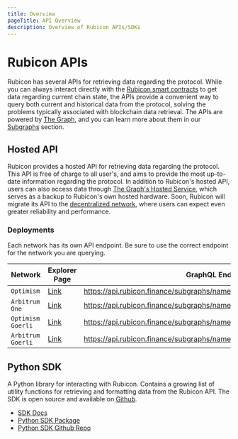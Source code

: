 ```yaml
---
title: Overview
pageTitle: API Overview
description: Overview of Rubicon APIs/SDKs
---
```



# Rubicon APIs

Rubicon has several APIs for retrieving data regarding the protocol. While you can always interact directly with the [Rubicon smart contracts](/protocol/deployments) to get data regarding current chain state, the APIs provide a convenient way to query both current and historical data from the protocol, solving the problems typically associated with blockchain data retrieval. The APIs are powered by [The Graph](https://thegraph.com/), and you can learn more about them in our [Subgraphs](/api-guides/subgraphs/subgraphs) section.

## Hosted API

Rubicon provides a hosted API for retrieving data regarding the protocol. This API is free of charge to all user's, and aims to provide the most up-to-date information regarding the protocol. In addition to Rubicon's hosted API, users can also access data through [The Graph's Hosted Service](https://thegraph.com/hosted-service), which serves as a backup to Rubicon's own hosted hardware. Soon, Rubicon will migrate its API to the [decentralized network](https://thegraph.com/explorer), where users can expect even greater reliability and performance.


### Deployments
<Callout type="warning" emoji="⚠️">
    Each network has its own API endpoint. Be sure to use the correct endpoint for the network you are querying.
</Callout>


| Network           | Explorer Page                                                                                | GraphQL Endpoint                                                          |               
|-------------------|----------------------------------------------------------------------------------------------|---------------------------------------------------------------------------|
| `Optimism`        | [Link](https://api.thegraph.com/subgraphs/name/denverbaumgartner/rubiconv2-optimism-mainnet) | https://api.rubicon.finance/subgraphs/name/RubiconV2_Optimism_Mainnet_Dev |
| `Arbitrum One`    | [Link](https://api.thegraph.com/subgraphs/name/denverbaumgartner/rubiconv2-arbitrum-one)     | https://api.rubicon.finance/subgraphs/name/RubiconV2_Arbitrum_One         |
| `Optimism Goerli` | [Link](https://api.thegraph.com/subgraphs/name/denverbaumgartner/rubiconv2-optimism-goerli)  | https://api.rubicon.finance/subgraphs/name/RubiconV2_Optimism_Goerli      |
| `Arbitrum Goerli` | [Link](https://api.thegraph.com/subgraphs/name/denverbaumgartner/rubiconv2-arbitrum-goerli)  | https://api.rubicon.finance/subgraphs/name/RubiconV2_Arbitrum_Goerli      |

## Python SDK

A Python library for interacting with Rubicon. Contains a growing list of utility functions for retrieving and formatting data from the Rubicon API. The SDK is open source and available on [Github](https://github.com/RubiconDeFi/rubi-py).

- [SDK Docs](https://rubi.readthedocs.io/en/latest/) 
- [Python SDK Package](https://pypi.org/project/rubi/)
- [Python SDK Github Repo](https://github.com/RubiconDeFi/rubi-py)
